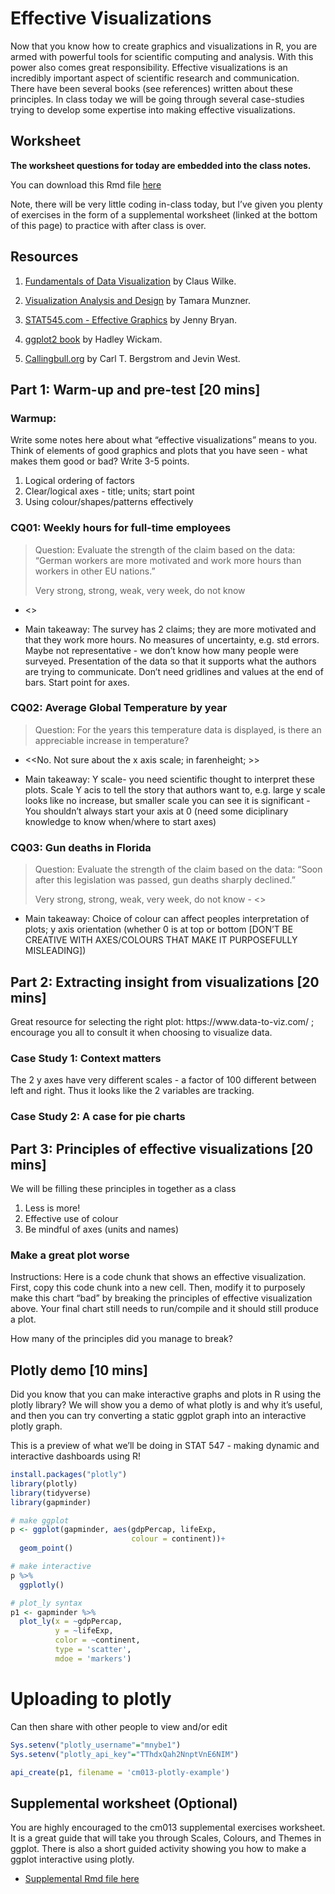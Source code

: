 # Effective Visualizations

Now that you know how to create graphics and visualizations in R, you are armed with powerful tools for scientific computing and analysis. With this power also comes great responsibility. Effective visualizations is an incredibly important aspect of scientific research and communication. There have been several books (see references) written about these principles. In class today we will be going through several case-studies trying to develop some expertise into making effective visualizations. 

## Worksheet

**The worksheet questions for today are embedded into the class notes.**

You can download this Rmd file [here](https://github.com/STAT545-UBC/Classroom/blob/master/cm013.Rmd)

Note, there will be very little coding in-class today, but I've given you plenty of exercises in the form of a supplemental worksheet (linked at the bottom of this page) to practice with after class is over.

## Resources

1. [Fundamentals of Data Visualization](https://serialmentor.com/dataviz/introduction.html) by Claus Wilke.

1. [Visualization Analysis and Design](https://www-taylorfrancis-com.ezproxy.library.ubc.ca/books/9780429088902) by Tamara Munzner.

1. [STAT545.com - Effective Graphics](https://stat545.com/effective-graphs.html) by Jenny Bryan.

1. [ggplot2 book](https://ggplot2-book.org) by Hadley Wickam.

1. [Callingbull.org](https://callingbull.org/tools.html) by Carl T. Bergstrom and Jevin West.

## Part 1: Warm-up and pre-test [20 mins]

### Warmup:

Write some notes here about what "effective visualizations" means to you. Think of elements of good graphics and plots that you have seen - what makes them good or bad? Write 3-5 points.

1. Logical ordering of factors
2. Clear/logical axes - title; units; start point
3. Using colour/shapes/patterns effectively


### CQ01: Weekly hours for full-time employees

> Question: Evaluate the strength of the claim based on the data: "German workers are more motivated and work more hours than workers in other EU nations."
>
> Very strong, strong, weak, very week, do not know

- <<Weak>> 

- Main takeaway: The survey has 2 claims; they are more motivated and that they work more hours. No measures of uncertainty, e.g. std errors. Maybe not representative - we don't know how many people were surveyed. Presentation of the data so that it supports what the authors are trying to communicate. Don't need gridlines and values at the end of bars. Start point for axes.

### CQ02: Average Global Temperature by year

> Question: For the years this temperature data is displayed, is there an appreciable increase in temperature?
>

- <<No. Not sure about the x axis scale; in farenheight; >>

- Main takeaway: Y scale- you need scientific thought to interpret these plots. Scale Y acis to tell the story that authors want to, e.g. large y scale looks like no increase, but smaller scale you can see it is significant - You shouldn't always start your axis at 0 (need some diciplinary knowledge to know when/where to start axes)

### CQ03: Gun deaths in Florida

> Question: Evaluate the strength of the claim based on the data: “Soon after this legislation was passed, gun deaths sharply declined."
>
> Very strong, strong, weak, very week, do not know
- <<Very weak>>

- Main takeaway: Choice of colour can affect peoples interpretation of plots; y axis orientation (whether 0 is at top or bottom [DON'T BE CREATIVE WITH AXES/COLOURS THAT MAKE IT PURPOSEFULLY MISLEADING])

## Part 2: Extracting insight from visualizations  [20 mins]

Great resource for selecting the right plot: https://www.data-to-viz.com/ ; encourage you all to consult it when choosing to visualize data.

### Case Study 1: Context matters
The 2 y axes have very different scales  - a factor of 100 different between left and right. Thus it looks like the 2 variables are tracking.

### Case Study 2: A case for pie charts

## Part 3: Principles of effective visualizations [20 mins]

We will be filling these principles in together as a class

1. Less is more!
2. Effective use of colour
3. Be mindful of axes (units and names)

### Make a great plot worse

Instructions: Here is a code chunk that shows an effective visualization. First, copy this code chunk into a new cell. Then, modify it to purposely make this chart "bad" by breaking the principles of effective visualization above. Your final chart still needs to run/compile and it should still produce a plot. 

How many of the principles did you manage to break?

## Plotly demo [10 mins]

Did you know that you can make interactive graphs and plots in R using the plotly library? We will show you a demo of what plotly is and why it's useful, and then you can try converting a static ggplot graph into an interactive plotly graph.

This is a preview of what we'll be doing in STAT 547 - making dynamic and interactive dashboards using R!

```r
install.packages("plotly")
library(plotly)
library(tidyverse)
library(gapminder)

# make ggplot
p <- ggplot(gapminder, aes(gdpPercap, lifeExp,
                           colour = continent))+
  geom_point()

# make interactive
p %>%
  ggplotly()

# plot_ly syntax
p1 <- gapminder %>%
  plot_ly(x = ~gdpPercap,
          y = ~lifeExp,
          color = ~continent,
          type = 'scatter',
          mdoe = 'markers')
```

# Uploading to plotly
Can then share with other people to view and/or edit
```r
Sys.setenv("plotly_username"="mnybe1")
Sys.setenv("plotly_api_key"="TThdxQah2NnptVnE6NIM")

api_create(p1, filename = 'cm013-plotly-example')
```


## Supplemental worksheet (Optional)

You are highly encouraged to the cm013 supplemental exercises worksheet. It is a great guide that will take you through Scales, Colours, and Themes in ggplot. There is also a short guided activity showing you how to make a ggplot interactive using plotly.

- [Supplemental Rmd file here](https://github.com/STAT545-UBC/Classroom/blob/master/tutorials/cm013-supplemental.Rmd)